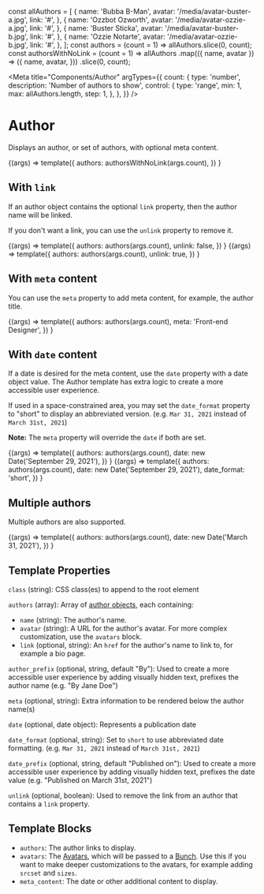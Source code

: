 const allAuthors = [
  {
    name: 'Bubba B-Man',
    avatar: '/media/avatar-buster-a.jpg',
    link: '#',
  },
  {
    name: 'Ozzbot Ozworth',
    avatar: '/media/avatar-ozzie-a.jpg',
    link: '#',
  },
  {
    name: 'Buster Sticka',
    avatar: '/media/avatar-buster-b.jpg',
    link: '#',
  },
  {
    name: 'Ozzie Notarte',
    avatar: '/media/avatar-ozzie-b.jpg',
    link: '#',
  },
];
const authors = (count = 1) => allAuthors.slice(0, count);
const authorsWithNoLink = (count = 1) =>
  allAuthors
    .map(({ name, avatar }) => ({
      name,
      avatar,
    }))
    .slice(0, count);

<Meta
  title="Components/Author"
  argTypes={{
    count: {
      type: 'number',
      description: 'Number of authors to show',
      control: {
        type: 'range',
        min: 1,
        max: allAuthors.length,
        step: 1,
      },
    },
  }}
/>

# Author

Displays an author, or set of authors, with optional meta content.

<Canvas>
  <Story name="Basic usage" args={{ count: 1 }}>
    {(args) =>
      template({
        authors: authorsWithNoLink(args.count),
      })
    }
  </Story>
</Canvas>

## With `link`

If an author object contains the optional `link` property, then the author name will be linked.

If you don't want a link, you can use the `unlink` property to remove it.

<Canvas>
  <Story name="With link" args={{ count: 1 }}>
    {(args) =>
      template({
        authors: authors(args.count),
        unlink: false,
      })
    }
  </Story>
  <Story name="Remove link" args={{ count: 1 }}>
    {(args) =>
      template({
        authors: authors(args.count),
        unlink: true,
      })
    }
  </Story>
</Canvas>

## With `meta` content

You can use the `meta` property to add meta content, for example, the author title.

<Canvas>
  <Story name="With meta content" args={{ count: 1 }}>
    {(args) =>
      template({
        authors: authors(args.count),
        meta: 'Front-end Designer',
      })
    }
  </Story>
</Canvas>

## With `date` content

If a date is desired for the meta content, use the `date` property with a
date object value. The Author template has extra logic to create a more
accessible user experience.

If used in a space-constrained area, you may set the `date_format` property
to "short" to display an abbreviated version. (e.g. `Mar 31, 2021` instead of `March 31st, 2021`)

**Note:** The `meta` property will override the `date` if both are set.

<Canvas>
  <Story name="With date content" args={{ count: 1 }}>
    {(args) =>
      template({
        authors: authors(args.count),
        date: new Date('September 29, 2021'),
      })
    }
  </Story>
  <Story name="Short date format" args={{ count: 1 }}>
    {(args) =>
      template({
        authors: authors(args.count),
        date: new Date('September 29, 2021'),
        date_format: 'short',
      })
    }
  </Story>
</Canvas>

## Multiple authors

Multiple authors are also supported.

<Canvas>
  <Story name="Multiple authors" args={{ count: 3 }}>
    {(args) =>
      template({
        authors: authors(args.count),
        date: new Date('March 31, 2021'),
      })
    }
  </Story>
</Canvas>

## Template Properties

`class` (string): CSS class(es) to append to the root element

`authors` (array): Array of [author objects](https://timber.github.io/docs/reference/timber-user/#properties), each containing:

- `name` (string): The author's name.
- `avatar` (string): A URL for the author's avatar. For more complex customization, use the `avatars` block.
- `link` (optional, string): An `href` for the author's name to link to, for example a bio page.

`author_prefix` (optional, string, default "By"): Used to create a more
accessible user experience by adding visually hidden text, prefixes the author name (e.g. "By Jane Doe")

`meta` (optional, string): Extra information to be rendered below the author name(s)

`date` (optional, date object): Represents a publication date

`date_format` (optional, string): Set to `short` to use abbreviated date formatting. (e.g. `Mar 31, 2021` instead of `March 31st, 2021`)

`date_prefix` (optional, string, default "Published on"): Used to create a more
accessible user experience by adding visually hidden text, prefixes the date value (e.g. "Published on March 31st, 2021")

`unlink` (optional, boolean): Used to remove the link from an author that contains a `link` property.

## Template Blocks

- `authors`: The author links to display.
- `avatars`: The [Avatars](/?path=/docs/components-avatar--empty), which will be passed to a [Bunch](/?path=/docs/objects-bunch--of-avatars). Use this if you want to make deeper customizations to the avatars, for example adding `srcset` and `sizes`.
- `meta_content`: The date or other additional content to display.
